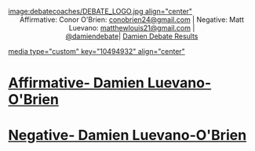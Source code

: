 [[image:debatecoaches/DEBATE_LOGO.jpg align="center"]]
<span style="display: block; text-align: center;">Affirmative: Conor O'Brien: [[mailto:conobrien24@gmail.com|conobrien24@gmail.com]] | Negative: Matt Luevano: [[mailto:matthewlouis21@gmail.com|matthewlouis21@gmail.com]] |</span><span style="display: block; text-align: center;">[[http://twitter.com/damiendebate|@damiendebate]]| [[http://www.damien-hs.edu/index.php?option=com_content&view=article&id=30&Itemid=1476|Damien Debate Results]]</span>

[[media type="custom" key="10494932" align="center"]]












=[[Affirmative- Damien Luevano-O'Brien]]= 
=[[Negative- Damien Luevano-O'Brien]]=